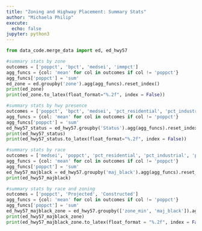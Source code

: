 ```yaml
---
title: "Zoning and Highway Placement: Summary Stats"
author: "Michaela Philip"
execute:
  echo: false
jupyter: python3
---
```



```python
from data_code.merge_data import ed, ed_hwy57
```

```python
#summary stats by zone
outcomes = ['poppct', 'bpct', 'medsei', 'immpct']
agg_funcs = {col: 'mean' for col in outcomes if col != 'poppct'}
agg_funcs['poppct'] = 'sum'
ed_zone = ed.groupby('zone').agg(agg_funcs).reset_index()
print(ed_zone)
print(ed_zone.to_latex(float_format="%.2f", index = False))
```

```python
#summary stats by hwy presence
outcomes = ['poppct', 'bpct', 'medsei', 'pct_residential', 'pct_industrial', 'pct_sub_residential']
agg_funcs = {col: 'mean' for col in outcomes if col != 'poppct'}
agg_funcs['poppct'] = 'sum'
ed_hwy57_status = ed_hwy57.groupby('Status').agg(agg_funcs).reset_index()
print(ed_hwy57_status)
print(ed_hwy57_status.to_latex(float_format="%.2f", index = False))
```

```python
#summary stats by race
outcomes = ['medsei', 'poppct', 'pct_residential', 'pct_industrial', 'pct_sub_residential', 'Projected', 'Constructed']
agg_funcs = {col: 'mean' for col in outcomes if col != 'poppct'}
agg_funcs['poppct'] = 'sum'
ed_hwy57_majblack = ed_hwy57.groupby('maj_black').agg(agg_funcs).reset_index()
print(ed_hwy57_majblack)
```

```python
#summary stats by race and zoning
outcomes = ['poppct', 'Projected', 'Constructed']
agg_funcs = {col: 'mean' for col in outcomes if col != 'poppct'}
agg_funcs['poppct'] = 'sum'
ed_hwy57_majblack_zone = ed_hwy57.groupby(['zone_min', 'maj_black']).agg(agg_funcs).reset_index()
print(ed_hwy57_majblack_zone)
print(ed_hwy57_majblack_zone.to_latex(float_format = "%.2f", index = False))
```